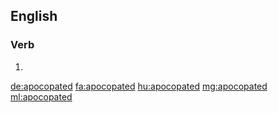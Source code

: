 ==English==

===Verb===
{{head|en}}

# {{en-past of|apocopate}}

[[de:apocopated]]
[[fa:apocopated]]
[[hu:apocopated]]
[[mg:apocopated]]
[[ml:apocopated]]